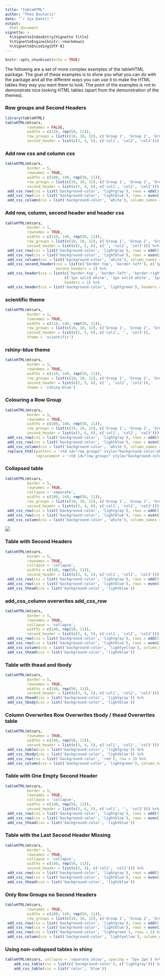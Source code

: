 ```yaml
---
title: "tableHTML"
author: "Theo Boutaris"
date: "`r Sys.Date()`"
output: 
  html_document
vignette: >
  %\VignetteIndexEntry{Vignette Title}
  %\VignetteEngine{knitr::rmarkdown}
  %\VignetteEncoding{UTF-8}
---
```


```r
knitr::opts_chunk$set(echo = TRUE)
```

The following are a set of more complex examples of the tableHTML package. The goal of these 
examples is to show you what you can do with the package and all the different ways you can use it 
to make the HTML tables they way you want them to look. The point of the examples is not to 
demonstrate nice looking HTML tables (apart from the demonstration of the themes).     

### Row groups and Second Headers

```r
library(tableHTML)
tableHTML(mtcars, 
          rownames = FALSE, 
          widths = c(120, rep(50, 11)),
          row_groups = list(c(10, 10, 12), c('Group 1', 'Group 2', 'Group 3')),
          second_header = list(c(3, 4, 5), c('col1', 'col2', 'col3')))
```

### Add row css and column css

```r
tableHTML(mtcars, 
          border = 5,
          rownames = TRUE, 
          widths = c(100, 140, rep(50, 11)),
          row_groups = list(c(10, 10, 12), c('Group 1', 'Group 2', 'Group 3')),
          second_header = list(c(3, 4, 6), c('col1', 'col2', 'col3'))) %>%
 add_css_row(css = list('background-color', 'lightgray'), rows = odd(3:34)) %>%
 add_css_row(css = list('background-color', 'lightblue'), rows = even(3:34)) %>%
 add_css_column(css = list('background-color', 'white'), column_names = 'row_groups')
```

### Add row, column, second header and header css

```r
tableHTML(mtcars, 
          border = 1,
          rownames = TRUE, 
          widths = c(110, 140, rep(50, 11)),
          row_groups = list(c(10, 10, 12), c('Group 1', 'Group 2', 'Group 3')),
          second_header = list(c(2, 5, 6), c('', 'col2', 'col3'))) %>%
 add_css_row(css = list('background-color', 'lightgray'), rows = odd(3:34)) %>%
 add_css_row(css = list('background-color', 'lightblue'), rows = even(3:34)) %>%
 add_css_column(css = list('background-color', 'white'), column_names = 'row_groups') %>%
 add_css_second_header(css = list(c('border-top', 'border-left'), c('1px solid white', '1px solid white')), 
                       second_headers = 1) %>%
 add_css_header(css = list(c('border-top', 'border-left', 'border-right'), 
                           c('1px solid white', '1px solid white', '1px solid white')), 
                           headers = 1) %>%
 add_css_header(css = list('background-color', 'lightgreen'), headers = 3:13)
```

### scientific theme

```r
tableHTML(mtcars, 
          border = 1,
          rownames = TRUE, 
          widths = c(110, 140, rep(50, 11)),
          row_groups = list(c(10, 10, 12), c('Group 1', 'Group 2', 'Group 3')),
          second_header = list(c(2, 5, 6), c('col1', '', 'col3')),
          theme = 'scientific')
```

### rshiny-blue theme

```r
tableHTML(mtcars, 
          border = 1,
          rownames = TRUE, 
          widths = c(110, 140, rep(50, 11)),
          row_groups = list(c(10, 10, 12), c('Group 1', 'Group 2', 'Group 3')),
          second_header = list(c(2, 5, 6), c('', 'col2', 'col3')),
          theme = 'rshiny-blue')
```

### Colouring a Row Group

```r
tableHTML(mtcars, 
          border = 5,
          rownames = TRUE, 
          widths = c(100, 140, rep(50, 11)),
          row_groups = list(c(10, 10, 12), c('Group 1', 'Group 2', 'Group 3')),
          second_header = list(c(3, 4, 6), c('col1', 'col2', 'col3'))) %>%
 add_css_row(css = list('background-color', 'lightgray'), rows = odd(3:34)) %>%
 add_css_row(css = list('background-color', 'lightblue'), rows = even(3:34)) %>%
 add_css_column(css = list('background-color', 'white'), column_names = 'row_groups') %>%
 replace_html(pattern = '<td id="row_groups" style="background-color:white;" rowspan="10">Group 1',
              replacement = '<td id="row_groups" style="background-color:lightyellow;" rowspan="10">Group 1')
```

### Collapsed table

```r
tableHTML(mtcars, 
          border = 5,
          rownames = TRUE, 
          collapse = 'separate',
          widths = c(100, 140, rep(50, 11)),
          row_groups = list(c(10, 10, 12), c('Group 1', 'Group 2', 'Group 3')),
          second_header = list(c(3, 4, 6), c('col1', 'col2', 'col3'))) %>%
 add_css_row(css = list('background-color', 'lightgray'), rows = odd(3:34)) %>%
 add_css_row(css = list('background-color', 'lightblue'), rows = even(3:34)) %>%
 add_css_column(css = list('background-color', 'white'), column_names = 'row_groups')
```

![](Collapsed_examples.PNG)

### Table with Second Headers

```r
tableHTML(mtcars, 
          border = 5,
          rownames = TRUE, 
          collapse = 'collapse',
          widths = c(140, rep(50, 11)),
          second_header = list(c(3, 4, 5), c('col1', 'col2', 'col3'))) %>%
 add_css_row(css = list('background-color', 'lightgray'), rows = odd(3:34)) %>%
 add_css_row(css = list('background-color', 'lightblue'), rows = even(3:34)) %>%
 add_css_thead(css = list('background-color', 'lightblue'))
```

### add_css_column overwrites add_css_row

```r
tableHTML(mtcars, 
          border = 5,
          rownames = TRUE, 
          collapse = 'collapse',
          widths = c(140, rep(50, 11)),
          second_header = list(c(3, 4, 5), c('col1', 'col2', 'col3'))) %>%
 add_css_row(css = list('background-color', 'lightgray'), rows = odd(3:34)) %>%
 add_css_row(css = list('background-color', 'lightblue'), rows = even(3:34)) %>%
 add_css_column(css = list('background-color', 'lightyellow'), column_names = 'mpg') %>%
 add_css_thead(css = list('background-color', 'lightblue'))
```

### Table with thead and tbody

```r
tableHTML(mtcars, 
          border = 5,
          rownames = TRUE, 
          widths = c(140, rep(50, 11)),
          second_header = list(c(3, 4, 5), c('col1', 'col2', 'col3'))) %>%
 add_css_thead(css = list('background-color', 'lightgray')) %>%
 add_css_tbody(css = list('background-color', 'lightblue')) 
```

### Column Overwrites Row Overwrites tbody / thead Overwrites table

```r
tableHTML(mtcars, 
          rownames = TRUE, 
          widths = c(140, rep(50, 11)),
          second_header = list(c(3, 4, 5), c('col1', 'col2', 'col3'))) %>%
 add_css_table(css = list('background-color', 'lightgray')) %>%
 add_css_tbody(css = list('background-color', 'lightblue')) %>%
 add_css_row(css = list('background-color', 'red'), row = 5) %>%
 add_css_column(css = list('background-color', 'lightgreen'), column_names = 'mpg') 
```

### Table with One Empty Second Header

```r
tableHTML(mtcars, 
          border = 5,
          rownames = TRUE, 
          collapse = 'collapse',
          widths = c(140, rep(50, 11)), 
          second_header = list(c(3, 4, 5), c('col1', '', 'col3'))) %>%
 add_css_row(css = list('background-color', 'lightgray'), rows = odd(3:34)) %>%
 add_css_row(css = list('background-color', 'lightblue'), rows = even(3:34)) %>%
 add_css_thead(css = list('background-color', 'lightblue'))
```

### Table with the Last Second Header Missing

```r
tableHTML(mtcars, 
          border = 5,
          rownames = TRUE, 
          collapse = 'collapse',
          widths = c(140, rep(50, 11)), 
          second_header = list(c(3, 4), c('col1', 'col2'))) %>%
 add_css_row(css = list('background-color', 'lightgray'), rows = odd(3:34)) %>%
 add_css_row(css = list('background-color', 'lightblue'), rows = even(3:34)) %>%
 add_css_thead(css = list('background-color', 'lightblue'))
```

### Only Row Groups no Second Headers

```r
tableHTML(mtcars, 
          rownames = TRUE, 
          widths = c(100, 140, rep(50, 11)),
          row_groups = list(c(10, 10, 12), c('Group 1', 'Group 2', 'Group 3'))) %>%
 add_css_row(css = list('background-color', 'lightgray'), rows = odd(2:33)) %>%
 add_css_row(css = list('background-color', 'lightblue'), rows = even(2:33)) %>%
 add_css_row(css = list('background-color', 'lightgreen'), rows = 1) %>%
 add_css_column(css = list('background-color', 'lightyellow'), column_names = 'row_groups') 
```

### Using non-collapsed tables in shiny

```r
tableHTML(mtcars, collapse = 'separate_shiny', spacing = '5px 2px') %>%
    add_css_table(css = list(c('background-color'), c('lightgray'))) %>% 
    add_css_table(css = list('color', 'blue'))
```

\     






